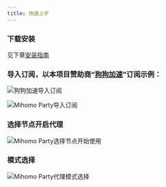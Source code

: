 ```yaml
---
title: 快速上手
---
```



### 下载安装
见下章[安装指南](/docs/install)

### 导入订阅，以本项目赞助商“[狗狗加速](https://partydoc.dginv.click/#/register?code=6DZZ9dSd)”订阅示例：

![狗狗加速导入订阅](/images/doggygo_sub.png)

![Mihomo Party导入订阅](/images/import_sub.png)

### 选择节点开启代理

![Mihomo Party选择节点开始使用](/images/party_nodes.png)

### 模式选择

![Mihomo Party代理模式选择](/images/party_mode.png)
